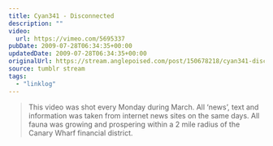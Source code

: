 ```yaml
---
title: Cyan341 - Disconnected
description: ""
video:
  url: https://vimeo.com/5695337
pubDate: 2009-07-28T06:34:35+00:00
updatedDate: 2009-07-28T06:34:35+00:00
originalUrl: https://stream.anglepoised.com/post/150678218/cyan341-disconnected-this-video-was-shot
source: tumblr stream
tags:
  - "linklog"
---
```


> This video was shot every Monday during March. All &lsquo;news&rsquo;, text and information was taken from internet news sites on the same days. All fauna was growing and prospering within a 2 mile radius of the Canary Wharf financial district.
